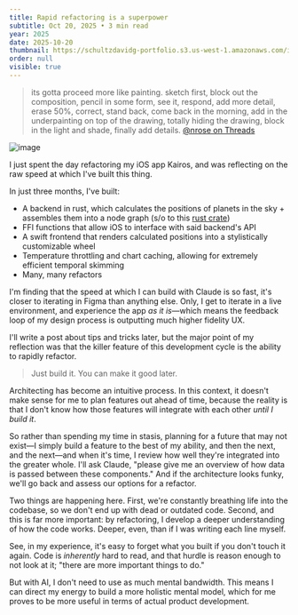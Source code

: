 ```yaml
---
title: Rapid refactoring is a superpower
subtitle: Oct 20, 2025 • 3 min read
year: 2025
date: 2025-10-20
thumbnail: https://schultzdavidg-portfolio.s3.us-west-1.amazonaws.com/images/blog/ai-muscle-memory/kairos-graphic.jpg
order: null
visible: true
---
```


<TitleSection />

> its gotta proceed more like painting. sketch first, block out the composition, pencil in some form, see it, respond, add more detail, erase 50%, correct, stand back, come back in the morning, add in the underpainting on top of the drawing, totally hiding the drawing, block in the light and shade, finally add details.
> [@nrose on Threads](https://www.threads.com/@nrose/post/DQDK-F1gBBX)

![image](https://schultzdavidg-portfolio.s3.us-west-1.amazonaws.com/images/blog/ai-muscle-memory/kairos-graphic.jpg)

I just spent the day refactoring my iOS app Kairos, and was reflecting on the raw speed at which I've built this thing.

In just three months, I've built:
- A backend in rust, which calculates the positions of planets in the sky + assembles them into a node graph (s/o to this [rust crate](https://crates.io/crates/swisseph))
- FFI functions that allow iOS to interface with said backend's API
- A swift frontend that renders calculated positions into a stylistically customizable wheel
- Temperature throttling and chart caching, allowing for extremely efficient temporal skimming
- Many, many refactors

I'm finding that the speed at which I can build with Claude is so fast, it's closer to iterating in Figma than anything else. Only, I get to iterate in a live environment, and experience the app *as it is*—which means the feedback loop of my design process is outputting much higher fidelity UX.

I'll write a post about tips and tricks later, but the major point of my reflection was that the killer feature of this development cycle is the ability to rapidly refactor.

> Just build it. You can make it good later.

Architecting has become an intuitive process. In this context, it doesn't make sense for me to plan features out ahead of time, because the reality is that I don't know how those features will integrate with each other *until I build it*. 

So rather than spending my time in stasis, planning for a future that may not exist—I simply build a feature to the best of my ability, and then the next, and the next—and when it's time, I review how well they're integrated into the greater whole. I'll ask Claude, "please give me an overview of how data is passed between these components." And if the architecture looks funky, we'll go back and assess our options for a refactor.

Two things are happening here. First, we're constantly breathing life into the codebase, so we don't end up with dead or outdated code. Second, and this is far more important: by refactoring, I develop a deeper understanding of how the code works. Deeper, even, than if I was writing each line myself.

See, in my experience, it's easy to forget what you built if you don't touch it again. Code is *inherently* hard to read, and that hurdle is reason enough to not look at it; "there are more important things to do."

But with AI, I don't need to use as much mental bandwidth. This means I can direct my energy to build a more holistic mental model, which for me proves to be more useful in terms of actual product development. 